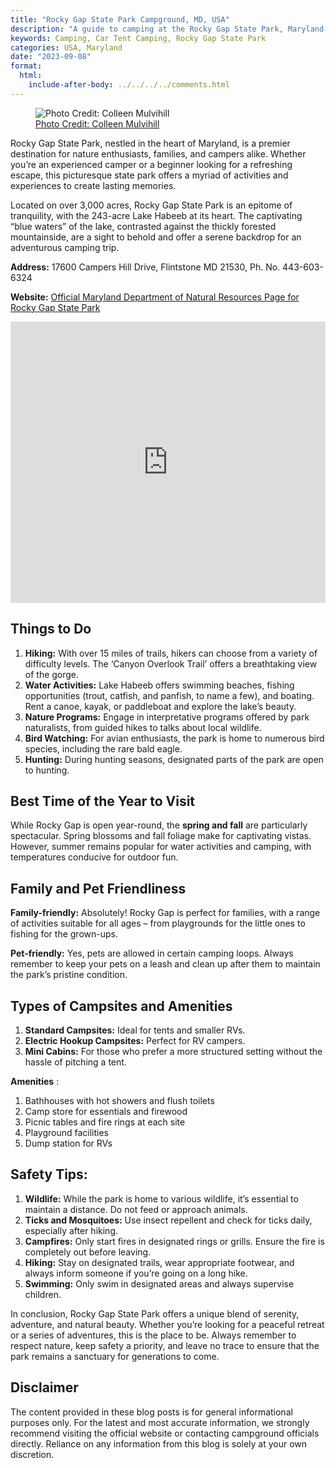 ```yaml
---
title: "Rocky Gap State Park Campground, MD, USA"
description: "A guide to camping at the Rocky Gap State Park, Maryland, USA."
keywords: Camping, Car Tent Camping, Rocky Gap State Park
categories: USA, Maryland
date: "2023-09-08"
format:
  html:
    include-after-body: ../../../../comments.html
---
```


![<a href="https://marylandroadtrips.com/design-your-perfect-escape-at-rocky-gap-state-park/">Photo Credit: Colleen Mulvihill </a>](https://marylandroadtrips.com/wp-content/uploads/2021/06/MRT-Lake-Habeeb.jpg){fig-alt="A view of lake habeeb" .preview-image}

Rocky Gap State Park, nestled in the heart of Maryland, is a premier destination for nature enthusiasts, families, and campers alike.
Whether you're an experienced camper or a beginner looking for a refreshing escape, this picturesque state park offers a myriad of activities and experiences to create lasting memories.

Located on over 3,000 acres, Rocky Gap State Park is an epitome of tranquility, with the 243-acre Lake Habeeb at its heart.
The captivating "blue waters" of the lake, contrasted against the thickly forested mountainside, are a sight to behold and offer a serene backdrop for an adventurous camping trip.

**Address:** 17600 Campers Hill Drive, Flintstone MD 21530, Ph. No. 443-603-6324

**Website:** [Official Maryland Department of Natural Resources Page for Rocky Gap State Park](https://dnr.maryland.gov/publiclands/pages/western/rockygap.aspx)

<iframe src="https://www.google.com/maps/embed?pb=!1m18!1m12!1m3!1d3068.9799691271523!2d-78.64467522402346!3d39.71763287156056!2m3!1f0!2f0!3f0!3m2!1i1024!2i768!4f13.1!3m3!1m2!1s0x89ca60310295cc77%3A0x58d0a77aab302d3!2s17600%20Campers%20Hill%20Dr%2C%20Flintstone%2C%20MD%2021530!5e0!3m2!1sen!2sus!4v1694386775827!5m2!1sen!2sus" width="100%" height="450" style="border:0;" allowfullscreen loading="lazy" referrerpolicy="no-referrer-when-downgrade">

</iframe>

## Things to Do

1.  **Hiking:** With over 15 miles of trails, hikers can choose from a variety of difficulty levels. The 'Canyon Overlook Trail' offers a breathtaking view of the gorge.
2.  **Water Activities:** Lake Habeeb offers swimming beaches, fishing opportunities (trout, catfish, and panfish, to name a few), and boating. Rent a canoe, kayak, or paddleboat and explore the lake's beauty.
3.  **Nature Programs:** Engage in interpretative programs offered by park naturalists, from guided hikes to talks about local wildlife.
4.  **Bird Watching:** For avian enthusiasts, the park is home to numerous bird species, including the rare bald eagle.
5.  **Hunting:** During hunting seasons, designated parts of the park are open to hunting.

## Best Time of the Year to Visit

While Rocky Gap is open year-round, the **spring and fall** are particularly spectacular.
Spring blossoms and fall foliage make for captivating vistas.
However, summer remains popular for water activities and camping, with temperatures conducive for outdoor fun.

## Family and Pet Friendliness

**Family-friendly:** Absolutely!
Rocky Gap is perfect for families, with a range of activities suitable for all ages -- from playgrounds for the little ones to fishing for the grown-ups.

**Pet-friendly:** Yes, pets are allowed in certain camping loops.
Always remember to keep your pets on a leash and clean up after them to maintain the park's pristine condition.

## Types of Campsites and Amenities

1.  **Standard Campsites:** Ideal for tents and smaller RVs.
2.  **Electric Hookup Campsites:** Perfect for RV campers.
3.  **Mini Cabins:** For those who prefer a more structured setting without the hassle of pitching a tent.

**Amenities** :

1.  Bathhouses with hot showers and flush toilets
2.  Camp store for essentials and firewood
3.  Picnic tables and fire rings at each site
4.  Playground facilities
5.  Dump station for RVs

## Safety Tips:

1.  **Wildlife:** While the park is home to various wildlife, it's essential to maintain a distance. Do not feed or approach animals.
2.  **Ticks and Mosquitoes:** Use insect repellent and check for ticks daily, especially after hiking.
3.  **Campfires:** Only start fires in designated rings or grills. Ensure the fire is completely out before leaving.
4.  **Hiking:** Stay on designated trails, wear appropriate footwear, and always inform someone if you're going on a long hike.
5.  **Swimming:** Only swim in designated areas and always supervise children.

In conclusion, Rocky Gap State Park offers a unique blend of serenity, adventure, and natural beauty.
Whether you're looking for a peaceful retreat or a series of adventures, this is the place to be.
Always remember to respect nature, keep safety a priority, and leave no trace to ensure that the park remains a sanctuary for generations to come.

::: callout-important
## Disclaimer

The content provided in these blog posts is for general informational purposes only.
For the latest and most accurate information, we strongly recommend visiting the official website or contacting campground officials directly.
Reliance on any information from this blog is solely at your own discretion.
:::
